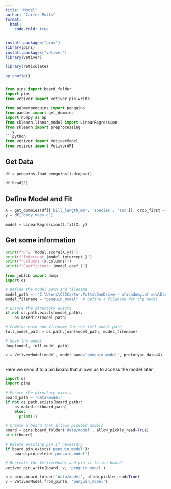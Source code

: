 ```yaml
---
title: "Model"
author: "Carter Potts"
format:
  html:
    code-fold: true
---
```


```r
install.packages("pins")
library(pins)
install.packages("vetiver")
library(vetiver)
```
```r
library(reticulate)

py_config()
```
```python

```




```python
from pins import board_folder
import pins
from vetiver import vetiver_pin_write
```


```python
from palmerpenguins import penguins
from pandas import get_dummies
import numpy as np
from sklearn.linear_model import LinearRegression
from sklearn import preprocessing
```y
```python
from vetiver import VetiverModel
from vetiver import VetiverAPI
```

## Get Data


```python
df = penguins.load_penguins().dropna()

df.head(3)
```

## Define Model and Fit


```python
X = get_dummies(df[['bill_length_mm', 'species', 'sex']], drop_first = True)
y = df['body_mass_g']

model = LinearRegression().fit(X, y)
```

## Get some information


```python
print(f"R^2 {model.score(X,y)}")
print(f"Intercept {model.intercept_}")
print(f"Columns {X.columns}")
print(f"Coefficients {model.coef_}")
```
```python
from joblib import dump
import os

# Define the model path and filename
model_path = r"C:\Users\C25Carter.Potts\OneDrive - afacademy.af.edu\Documents\378_FinalProject\data\model"
model_filename = "penguin_model"  # Define a filename for the model

# Ensure the directory exists
if not os.path.exists(model_path):
    os.makedirs(model_path)

# Combine path and filename for the full model path
full_model_path = os.path.join(model_path, model_filename)

# Save the model
dump(model, full_model_path)

```
```python
v = VetiverModel(model, model_name='penguin_model', prototype_data=X)
 
```
 
Here we send it to a pin board that allows us to access the model later.

```python
import os
import pins

# Ensure the directory exists
board_path = 'data/model'
if not os.path.exists(board_path):
    os.makedirs(board_path)
    else: 
      print(1)
```

 
```python
 
# Create a board that allows pickled models
board = pins.board_folder('data/model', allow_pickle_read=True)
print(board)
```

```python
# Delete existing pin if necessary
if board.pin_exists('penguin_model'):
    board.pin_delete('penguin_model')

# Recreate the VetiverModel and pin it to the board
vetiver_pin_write(board, v, 'penguin_model')


```

```python
b = pins.board_folder('data/model', allow_pickle_read=True)
v = VetiverModel.from_pin(b, 'penguin_model')
```


